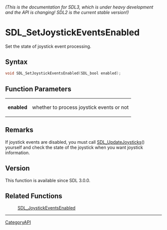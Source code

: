 ====== (This is the documentation for SDL3, which is under heavy development and the API is changing! SDL2 is the current stable version!) ======
= SDL_SetJoystickEventsEnabled =

Set the state of joystick event processing.

== Syntax ==

<syntaxhighlight lang='c'>
void SDL_SetJoystickEventsEnabled(SDL_bool enabled);
</syntaxhighlight>

== Function Parameters ==

{|
|'''enabled'''
|whether to process joystick events or not
|}

== Remarks ==

If joystick events are disabled, you must call [[SDL_UpdateJoysticks]]()
yourself and check the state of the joystick when you want joystick
information.

== Version ==

This function is available since SDL 3.0.0.

== Related Functions ==

:[[SDL_JoystickEventsEnabled]]

----
[[CategoryAPI]]


